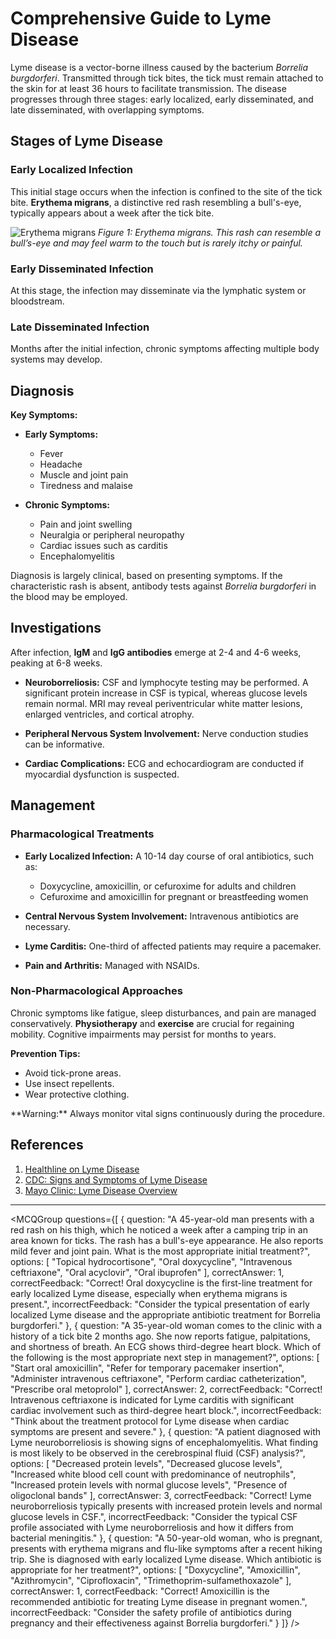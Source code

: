 
# Comprehensive Guide to Lyme Disease

Lyme disease is a vector-borne illness caused by the bacterium _Borrelia burgdorferi_. Transmitted through tick bites, the tick must remain attached to the skin for at least 36 hours to facilitate transmission. The disease progresses through three stages: early localized, early disseminated, and late disseminated, with overlapping symptoms.

## Stages of Lyme Disease

### Early Localized Infection

This initial stage occurs when the infection is confined to the site of the tick bite. **Erythema migrans**, a distinctive red rash resembling a bull's-eye, typically appears about a week after the tick bite.

![Erythema migrans](https://medibuddy.co.uk/wp-content/uploads/2021/09/PLAB-Lyme-Disease-1.jpg)
*Figure 1: Erythema migrans. This rash can resemble a bull’s-eye and may feel warm to the touch but is rarely itchy or painful.*

### Early Disseminated Infection

At this stage, the infection may disseminate via the lymphatic system or bloodstream.

### Late Disseminated Infection

Months after the initial infection, chronic symptoms affecting multiple body systems may develop.

## Diagnosis

**Key Symptoms:**
- **Early Symptoms:** 
  - Fever
  - Headache
  - Muscle and joint pain
  - Tiredness and malaise

- **Chronic Symptoms:**
  - Pain and joint swelling
  - Neuralgia or peripheral neuropathy
  - Cardiac issues such as carditis
  - Encephalomyelitis

Diagnosis is largely clinical, based on presenting symptoms. If the characteristic rash is absent, antibody tests against _Borrelia burgdorferi_ in the blood may be employed.

## Investigations

After infection, **IgM** and **IgG antibodies** emerge at 2-4 and 4-6 weeks, peaking at 6-8 weeks. 

- **Neuroborreliosis:** CSF and lymphocyte testing may be performed. A significant protein increase in CSF is typical, whereas glucose levels remain normal. MRI may reveal periventricular white matter lesions, enlarged ventricles, and cortical atrophy.

- **Peripheral Nervous System Involvement:** Nerve conduction studies can be informative.

- **Cardiac Complications:** ECG and echocardiogram are conducted if myocardial dysfunction is suspected.

## Management

### Pharmacological Treatments

- **Early Localized Infection:** A 10-14 day course of oral antibiotics, such as:
  - Doxycycline, amoxicillin, or cefuroxime for adults and children
  - Cefuroxime and amoxicillin for pregnant or breastfeeding women

- **Central Nervous System Involvement:** Intravenous antibiotics are necessary.

- **Lyme Carditis:** One-third of affected patients may require a pacemaker.

- **Pain and Arthritis:** Managed with NSAIDs.

### Non-Pharmacological Approaches

Chronic symptoms like fatigue, sleep disturbances, and pain are managed conservatively. **Physiotherapy** and **exercise** are crucial for regaining mobility. Cognitive impairments may persist for months to years.

**Prevention Tips:**
- Avoid tick-prone areas.
- Use insect repellents.
- Wear protective clothing.

<Callout emoji="⚠️">
**Warning:** Always monitor vital signs continuously during the procedure.
</Callout>

## References

1. [Healthline on Lyme Disease](https://www.healthline.com/health/lyme-disease#lyme-disease)
2. [CDC: Signs and Symptoms of Lyme Disease](https://www.cdc.gov/lyme/signs_symptoms/index.html)
3. [Mayo Clinic: Lyme Disease Overview](https://www.mayoclinic.org/diseases-conditions/lyme-disease/symptoms-causes/syc-20374651)

---

<MCQGroup questions={[
  {
    question: "A 45-year-old man presents with a red rash on his thigh, which he noticed a week after a camping trip in an area known for ticks. The rash has a bull's-eye appearance. He also reports mild fever and joint pain. What is the most appropriate initial treatment?",
    options: [
      "Topical hydrocortisone",
      "Oral doxycycline",
      "Intravenous ceftriaxone",
      "Oral acyclovir",
      "Oral ibuprofen"
    ],
    correctAnswer: 1,
    correctFeedback: "Correct! Oral doxycycline is the first-line treatment for early localized Lyme disease, especially when erythema migrans is present.",
    incorrectFeedback: "Consider the typical presentation of early localized Lyme disease and the appropriate antibiotic treatment for Borrelia burgdorferi."
  },
  {
    question: "A 35-year-old woman comes to the clinic with a history of a tick bite 2 months ago. She now reports fatigue, palpitations, and shortness of breath. An ECG shows third-degree heart block. Which of the following is the most appropriate next step in management?",
    options: [
      "Start oral amoxicillin",
      "Refer for temporary pacemaker insertion",
      "Administer intravenous ceftriaxone",
      "Perform cardiac catheterization",
      "Prescribe oral metoprolol"
    ],
    correctAnswer: 2,
    correctFeedback: "Correct! Intravenous ceftriaxone is indicated for Lyme carditis with significant cardiac involvement such as third-degree heart block.",
    incorrectFeedback: "Think about the treatment protocol for Lyme disease when cardiac symptoms are present and severe."
  },
  {
    question: "A patient diagnosed with Lyme neuroborreliosis is showing signs of encephalomyelitis. What finding is most likely to be observed in the cerebrospinal fluid (CSF) analysis?",
    options: [
      "Decreased protein levels",
      "Decreased glucose levels",
      "Increased white blood cell count with predominance of neutrophils",
      "Increased protein levels with normal glucose levels",
      "Presence of oligoclonal bands"
    ],
    correctAnswer: 3,
    correctFeedback: "Correct! Lyme neuroborreliosis typically presents with increased protein levels and normal glucose levels in CSF.",
    incorrectFeedback: "Consider the typical CSF profile associated with Lyme neuroborreliosis and how it differs from bacterial meningitis."
  },
  {
    question: "A 50-year-old woman, who is pregnant, presents with erythema migrans and flu-like symptoms after a recent hiking trip. She is diagnosed with early localized Lyme disease. Which antibiotic is appropriate for her treatment?",
    options: [
      "Doxycycline",
      "Amoxicillin",
      "Azithromycin",
      "Ciprofloxacin",
      "Trimethoprim-sulfamethoxazole"
    ],
    correctAnswer: 1,
    correctFeedback: "Correct! Amoxicillin is the recommended antibiotic for treating Lyme disease in pregnant women.",
    incorrectFeedback: "Consider the safety profile of antibiotics during pregnancy and their effectiveness against Borrelia burgdorferi."
  }
]} />